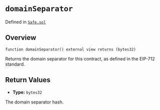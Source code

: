 # `domainSeparator`
Defined in [`Safe.sol`](https://github.com/safe-global/safe-smart-account/tree/main/contracts/Safe.sol#L377)

## Overview

```solidity
function domainSeparator() external view returns (bytes32)

```

Returns the domain separator for this contract, as defined in the EIP-712 standard.

## Return Values

- **Type:** `bytes32`

The domain separator hash.
